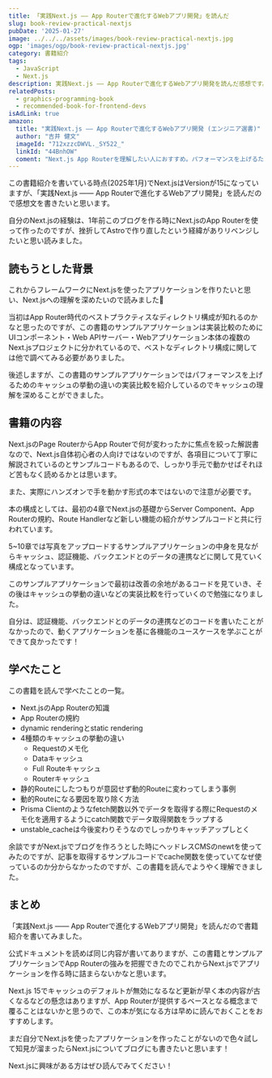```yaml
---
title: 「実践Next.js —— App Routerで進化するWebアプリ開発」を読んだ
slug: book-review-practical-nextjs
pubDate: '2025-01-27'
image: ../../../assets/images/book-review-practical-nextjs.jpg
ogp: 'images/ogp/book-review-practical-nextjs.jpg'
category: 書籍紹介
tags:
  - JavaScript
  - Next.js
description: 実践Next.js —— App Routerで進化するWebアプリ開発を読んだ感想です。
relatedPosts:
  - graphics-programming-book
  - recommended-book-for-frontend-devs
isAdLink: true
amazon:
  title: "実践Next.js —— App Routerで進化するWebアプリ開発 (エンジニア選書)"
  author: "吉井 健文"
  imageId: "712xzzcDWVL._SY522_"
  linkId: "44BnhOW"
  coment: "Next.js App Routerを理解したい人におすすめ。パフォーマンスを上げるためのキャッシュの挙動などを動くサンプルアプリケーションを試しながら仕組みを学びたい方におすすめです！"
---
```


この書籍紹介を書いている時点(2025年1月)でNext.jsはVersionが15になっていますが、「実践Next.js —— App Routerで進化するWebアプリ開発」を読んだので感想文を書きたいと思います。

自分のNext.jsの経験は、1年前このブログを作る時にNext.jsのApp Routerを使って作ったのですが、挫折してAstroで作り直したという経緯がありリベンジしたいと思い読みました。

<AmazonLink imageId="712xzzcDWVL._SY522_" linkId="44BnhOW" title="実践Next.js —— App Routerで進化するWebアプリ開発 (エンジニア選書)" author="吉井 健文"/>

## 読もうとした背景

これからフレームワークにNext.jsを使ったアプリケーションを作りたいと思い、Next.jsへの理解を深めたいので読みました📘

当初はApp Router時代のベストプラクティスなディレクトリ構成が知れるのかなと思ったのですが、この書籍のサンプルアプリケーションは実装比較のためにUIコンポーネント・Web APIサーバー・Webアプリケーション本体の複数のNext.jsプロジェクトに分かれているので、ベストなディレクトリ構成に関しては他で調べてみる必要がありました。

後述しますが、この書籍のサンプルアプリケーションではパフォーマンスを上げるためのキャッシュの挙動の違いの実装比較を紹介しているのでキャッシュの理解を深めることができました。

## 書籍の内容

Next.jsのPage RouterからApp Routerで何が変わったかに焦点を絞った解説書なので、Next.js自体初心者の人向けではないのですが、各項目について丁寧に解説されているのとサンプルコードもあるので、しっかり手元で動かせばそれほど苦もなく読めるかとは思います。

また、実際にハンズオンで手を動かす形式の本ではないので注意が必要です。

本の構成としては、最初の4章でNext.jsの基礎からServer Component、App Routerの規約、Route Handlerなど新しい機能の紹介がサンプルコードと共に行われています。

5~10章では写真をアップロードするサンプルアプリケーションの中身を見ながらキャッシュ、認証機能、バックエンドとのデータの連携などに関して見ていく構成となっています。

このサンプルアプリケーションで最初は改善の余地があるコードを見ていき、その後はキャッシュの挙動の違いなどの実装比較を行っていくので勉強になりました。

自分は、認証機能、バックエンドとのデータの連携などのコードを書いたことがなかったので、動くアプリケーションを基に各機能のユースケースを学ぶことができて良かったです！

## 学べたこと

この書籍を読んで学べたことの一覧。

- Next.jsのApp Routerの知識
- App Routerの規約
- dynamic renderingとstatic rendering
- 4種類のキャッシュの挙動の違い
  - Requestのメモ化
  - Dataキャッシュ
  - Full Routeキャッシュ
  - Routerキャッシュ
- 静的Routeにしたつもりが意図せず動的Routeに変わってしまう事例
- 動的Routeになる要因を取り除く方法
- Prisma Clientのようなfetch関数以外でデータを取得する際にRequestのメモ化を適用するようにcatch関数でデータ取得関数をラップする
- unstable_cacheは今後変わりそうなのでしっかりキャッチアップしとく

余談ですがNext.jsでブログを作ろうとした時にヘッドレスCMSのnewtを使ってみたのですが、記事を取得するサンプルコードでcache関数を使っていてなぜ使っているのか分からなかったのですが、この書籍を読んでようやく理解できました。

<PostAdUnit />

## まとめ

「実践Next.js —— App Routerで進化するWebアプリ開発」を読んだので書籍紹介を書いてみました。

公式ドキュメントを読めば同じ内容が書いてありますが、この書籍とサンプルアプリケーションでApp Routerの強みを把握できたのでこれからNext.jsでアプリケーションを作る時に詰まらないかなと思います。

Next.js 15でキャッシュのデフォルトが無効になるなど更新が早く本の内容が古くなるなどの懸念はありますが、App Routerが提供するベースとなる概念まで覆ることはないかと思うので、この本が気になる方は早めに読んでおくことをおすすめします。

まだ自分でNext.jsを使ったアプリケーションを作ったことがないので色々試して知見が溜まったらNext.jsについてブログにも書きたいと思います！

Next.jsに興味がある方はぜひ読んでみてください！